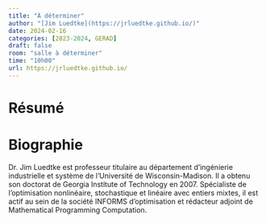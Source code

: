 ```yaml
---
title: "À déterminer"
author: "[Jim Luedtke](https://jrluedtke.github.io/)"
date: 2024-02-16
categories: [2023-2024, GERAD]
draft: false
room: "salle à déterminer"
time: "10h00"
url: https://jrluedtke.github.io/
---
```


# Résumé

# Biographie

Dr. Jim Luedtke est professeur titulaire au département d'ingénierie industrielle et système de l'Université de Wisconsin-Madison. Il a obtenu son doctorat de Georgia Institute of Technology en 2007. Spécialiste de l'optimisation nonlinéaire, stochastique et linéaire avec entiers mixtes, il est actif au sein de la société INFORMS d'optimisation et rédacteur adjoint de Mathematical Programming Computation.
